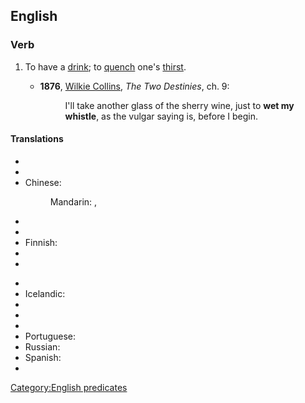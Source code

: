 ==English==

===Verb===
{{head|en|verb|head=to [[wet]] one's [[whistle]]}}

# {{idiomatic}} To have a [[drink]]; to [[quench]] one's [[thirst]].
#* '''1876''', [[w:Wilkie Collins|Wilkie Collins]], ''The Two Destinies'', ch. 9:
#*: I'll take another glass of the sherry wine, just to '''wet my whistle''', as the vulgar saying is, before I begin.

====Translations====
{{trans-top|to have drink}}
* {{trreq|ar}}
* {{trreq|hy}}
* Chinese:
*: Mandarin: {{t|zh|润喉|sc=Hani}}, {{t|zh|解渴|sc=Hani}}
* {{trreq|cs}}
* {{trreq|nl}}
* Finnish: {{t-|fi|kostuttaa kurkkuaan}}
* {{trreq|fr}}
* {{trreq|de}}
{{trans-mid}}
* {{trreq|hi}}
* Icelandic: {{t-|is|væta kverkarnar}}
* {{trreq|it}}
* {{trreq|ja}}
* {{trreq|ko}}
* Portuguese: {{t|pt|molhar a garganta}}
* Russian: {{t-|ru|Промочить горло}}
* Spanish: {{t|es|apagar la sed}}
* {{trreq|vi}}
{{trans-bottom}}

[[Category:English predicates]]